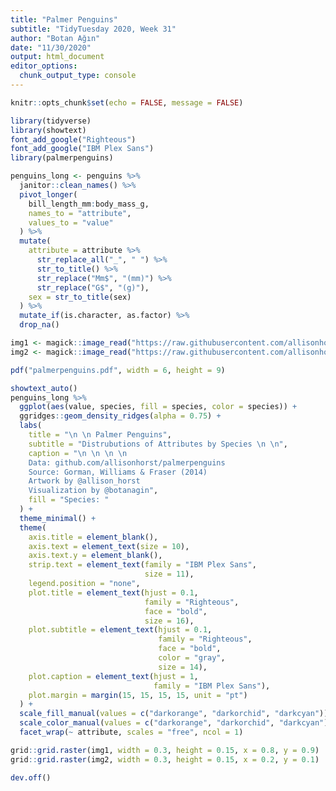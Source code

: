 ```yaml
---
title: "Palmer Penguins"
subtitle: "TidyTuesday 2020, Week 31"
author: "Botan Ağın"
date: "11/30/2020"
output: html_document
editor_options: 
  chunk_output_type: console
---
```


```r
knitr::opts_chunk$set(echo = FALSE, message = FALSE)
```

```r
library(tidyverse)
library(showtext)
font_add_google("Righteous")
font_add_google("IBM Plex Sans")
library(palmerpenguins)
```

```r
penguins_long <- penguins %>% 
  janitor::clean_names() %>% 
  pivot_longer(
    bill_length_mm:body_mass_g, 
    names_to = "attribute", 
    values_to = "value"
  ) %>% 
  mutate(
    attribute = attribute %>% 
      str_replace_all("_", " ") %>% 
      str_to_title() %>% 
      str_replace("Mm$", "(mm)") %>% 
      str_replace("G$", "(g)"),
    sex = str_to_title(sex)
  ) %>% 
  mutate_if(is.character, as.factor) %>% 
  drop_na()
```

```r
img1 <- magick::image_read("https://raw.githubusercontent.com/allisonhorst/palmerpenguins/master/man/figures/lter_penguins.png")
img2 <- magick::image_read("https://raw.githubusercontent.com/allisonhorst/palmerpenguins/master/man/figures/culmen_depth.png")

pdf("palmerpenguins.pdf", width = 6, height = 9)

showtext_auto()
penguins_long %>% 
  ggplot(aes(value, species, fill = species, color = species)) +
  ggridges::geom_density_ridges(alpha = 0.75) + 
  labs(
    title = "\n \n Palmer Penguins",
    subtitle = "Distrubutions of Attributes by Species \n \n",
    caption = "\n \n \n \n
    Data: github.com/allisonhorst/palmerpenguins
    Source: Gorman, Williams & Fraser (2014)
    Artwork by @allison_horst
    Visualization by @botanagin",
    fill = "Species: "
  ) + 
  theme_minimal() + 
  theme(
    axis.title = element_blank(),
    axis.text = element_text(size = 10),
    axis.text.y = element_blank(),
    strip.text = element_text(family = "IBM Plex Sans", 
                              size = 11),
    legend.position = "none",
    plot.title = element_text(hjust = 0.1,
                              family = "Righteous",
                              face = "bold",
                              size = 16),
    plot.subtitle = element_text(hjust = 0.1, 
                                 family = "Righteous",
                                 face = "bold",
                                 color = "gray",
                                 size = 14),
    plot.caption = element_text(hjust = 1, 
                                family = "IBM Plex Sans"),
    plot.margin = margin(15, 15, 15, 15, unit = "pt")
  ) +
  scale_fill_manual(values = c("darkorange", "darkorchid", "darkcyan")) + 
  scale_color_manual(values = c("darkorange", "darkorchid", "darkcyan")) +
  facet_wrap(~ attribute, scales = "free", ncol = 1)

grid::grid.raster(img1, width = 0.3, height = 0.15, x = 0.8, y = 0.9)
grid::grid.raster(img2, width = 0.3, height = 0.15, x = 0.2, y = 0.1)

dev.off()
```


